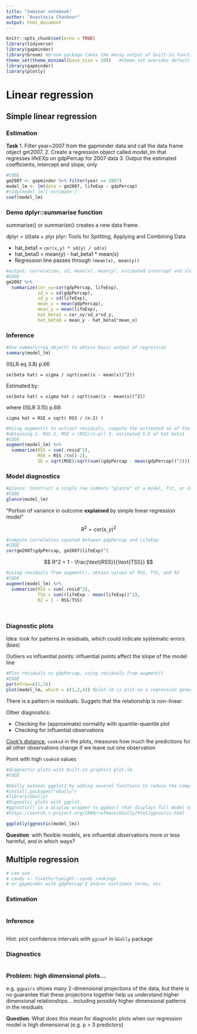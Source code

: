```yaml
---
title: "Seminar notebook"
author: "Anastasia Chanbour"
output: html_document
---
```


```r
knitr::opts_chunk$set(echo = TRUE)
library(tidyverse)
library(gapminder)
library(broom) #broom package takes the messy output of built-in functions in R, such as lm,#nls, or t.test, and turns them into tidy tables
theme_set(theme_minimal(base_size = 10))   #theme_set overides default ggplot theme
library(gapminder)
library(plotly)
```

# Linear regression

## Simple linear regression

### Estimation

**Task** 
1. Filter year=2007 from the gapminder data and call the data frame object gm2007.
2. Create a regression object called model_lm that regresses lifeEXp on gdpPercap for 2007 data
3. Output the estimated coefficients, intercept and slope, only

```r
#CODE
gm2007 <- gapminder %>% filter(year == 2007)
model_lm <- lm(data = gm2007, lifeExp ~ gdpPercap)
#tidy(model_lm)['estimate']
coef(model_lm)
```


### Demo dplyr::summarise function

summarise() or summarize() creates a new data frame.

dplyr = (d)ata + plyr 
plyr: Tools for Splitting, Applying and Combining Data

- hat_beta1 = `cor(x,y) * sd(y) / sd(x)`
- hat_beta0 = mean(y) - hat_beta1 * mean(x)
- Regression line passes through `(mean(x), mean(y))`


```r
#output: correlation, sd, mean(x), mean(y), estimated intercept and slope coefficient using formula
#CODE
gm2007 %>% 
  summarize(cor_xy=cor(gdpPercap, lifeExp),
            sd_x = sd(gdpPercap),
            sd_y = sd(lifeExp),
            mean_x = mean(gdpPercap),
            mean_y = mean(lifeExp),
            hat_beta1 = cor_xy/sd_x*sd_y,
            hat_beta0 = mean_y - hat_beta1*mean_x)
```

### Inference

```r
#Use summary(reg_object) to obtain basic output of regression
summary(model_lm)
```

(ISLR eq 3.8) p.66

`se(beta hat) = sigma / sqrt(sum((x - mean(x))^2))`

Estimated by:

`se(beta hat) = sigma hat / sqrt(sum((x - mean(x))^2))`

where (ISLR 3.15) p.69:

`sigma hat = RSE = sqrt( RSS / (n-2) )`


```r
#Using augment() to extract residuals, compute the estimated se of the slope parameter by
#obtaining 1. RSS 2. MSE = (RSS/(n-p)) 3. estimated S.E of hat beta1
#CODE
augment(model_lm) %>% 
  summarize(RSS = sum(.resid^2),
            MSE = RSS /(n()-2),
            SE = sqrt(MSE)/sqrt(sum((gdpPercap - mean(gdpPercap))^2)))
```

### Model diagnostics

```r
#glance: Construct a single row summary "glance" of a model, fit, or other object
#CODE
glance(model_lm)
```

"Portion of variance in outcome **explained** by simple linear regression model"

$$
R^2 = \text{cor}(x,y)^2
$$

```r
#compute correlation squared between gdpPercap and lifeExp
#CODE
cor(gm2007$gdpPercap, gm2007$lifeExp)^2
```

$$
R^2 = 1 - \frac{\text{RSS}}{\text{TSS}}
$$


```r
#using residuals from augment(), obtain values of RSS, TSS, and R2
#CODE
augment(model_lm) %>%
  summarize(RSS = sum(.resid^2),
            TSS = sum((lifeExp - mean(lifeExp))^2),
            R2 = 1 - RSS/TSS)
            
  
```


### Diagnostic plots

Idea: look for patterns in residuals, which could indicate systematic errors (bias)

Outliers vs influential points: influential points affect the slope of the model line

```r
#Plot residuals vs gdpPercap, using residuals from augment()
#CODE
par(mfrow=c(1,3))
plot(model_lm, which = c(1,2,4)) #plot.lm is plot on a regression generates 6 plots
```
There is a pattern in residuals. Suggets that the relationship is non-linear


Other diagnostics:

- Checking for (approximate) normality with quantile-quantile plot
- Checking for influential observations

[Cook's distance](https://en.wikipedia.org/wiki/Cook%27s_distance), `cooksd` in the plots, measures how much the predictions for all other observations change if we leave out one observation

Point with high `cooksd` values 

```r
#diagnostic plots with built-in graphics plot.lm
#CODE
```

```r
#GGally extends ggplot2 by adding several functions to reduce the complexity of combining #geoms with transformed data. Some of these functions include a pairwise plot matrix, a #scatterplot plot matrix, 
#install.packages("GGally")
#library(GGally)
#Dignostic plots with ggplot. 
#ggnostic() is a display wrapper to ggduo() that displays full model diagnostics for each given #explanatory variable. By default, ggduo() displays the residuals, leave-one-out model sigma #value, leverage points, and Cook’s distance against each explanatory variable.
#https://search.r-project.org/CRAN/refmans/GGally/html/ggnostic.html

ggplotly(ggnostic(model_lm))


```



**Question**: with flexible models, are influential observations more or less harmful, and in which ways?



## Multiple regression

```r
# can use
# candy <- fivethirtyeight::candy_rankings
# or gapminder with gdpPercap^2 and/or continent terms, etc
```


### Estimation

```r

```


### Inference

```r

```

Hint: plot confidence intervals with `ggcoef` in `GGally` package

### Diagnostics

```r

```

### Problem: high dimensional plots...

e.g. `ggpairs` shows many 2-dimensional projections of the data, but there is no guarantee that these projections together help us understand higher dimensional relationships... including possibly higher dimensional patterns in the residuals

**Question**: What does this mean for diagnostic plots when our regression model is high dimensional (e.g. p > 3 predictors)

